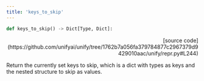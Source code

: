 ```yaml
---
title: 'keys_to_skip'
---
```


```python
def keys_to_skip() -> Dict[Type, Dict]:
```

<p align="right">[source code](https://github.com/unifyai/unify/tree/1762b7a056fa379784877c2967379d9429010aac/unify/repr.py#L244)</p>

Return the currently set keys to skip, which is a dict with types as keys and the
nested structure to skip as values.